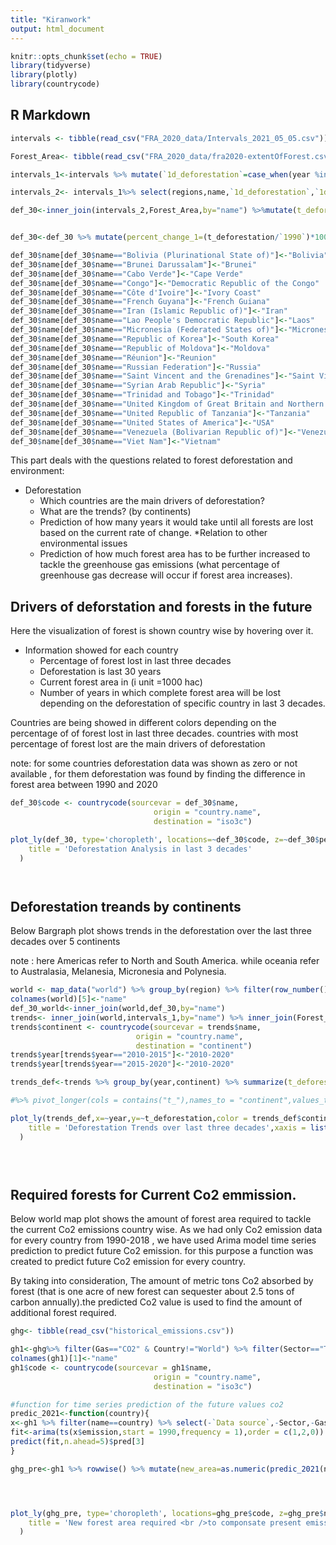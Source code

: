 ```yaml
---
title: "Kiranwork"
output: html_document
---
```


```r
knitr::opts_chunk$set(echo = TRUE)
library(tidyverse)
library(plotly)
library(countrycode)
```

## R Markdown



```r
intervals <- tibble(read_csv("FRA_2020_data/Intervals_2021_05_05.csv"))

Forest_Area<- tibble(read_csv("FRA_2020_data/fra2020-extentOfForest.csv"))

intervals_1<-intervals %>% mutate(`1d_deforestation`=case_when(year %in% c("1990-2000","2000-2010")~`1d_deforestation`*10,year %in% c("2010-2015","2015-2020")~`1d_deforestation`*5)) %>% mutate(`1d_expansion`=case_when(year %in% c("1990-2000","2000-2010")~`1d_expansion`*10,year %in% c("2010-2015","2015-2020")~`1d_expansion`*5)) %>% mutate(`1d_afforestation`=case_when(year %in% c("1990-2000","2000-2010")~`1d_afforestation`*10,year %in% c("2010-2015","2015-2020")~`1d_afforestation`*5)) %>% mutate(`1e_reforestation`=case_when(year %in% c("1990-2000","2000-2010")~`1e_reforestation`*10,year %in% c("2010-2015","2015-2020")~`1e_reforestation`*5)) %>%mutate(`1d_nat_exp`=case_when(year %in% c("1990-2000","2000-2010")~`1d_nat_exp`*10,year %in% c("2010-2015","2015-2020")~`1d_nat_exp`*5)) 

intervals_2<- intervals_1%>% select(regions,name,`1d_deforestation`,`1d_expansion`,`1d_afforestation`,`1e_reforestation`,`1d_nat_exp`)  %>% group_by(name,regions) %>% summarize(t_deforestation =sum(as.numeric(`1d_deforestation`),na.rm = TRUE),t_expansion=sum(as.numeric(`1d_expansion`),na.rm = TRUE),t_afforestation =sum(as.numeric(`1d_afforestation`),na.rm = TRUE),t_reforestation =sum(as.numeric(`1e_reforestation`),na.rm = TRUE),t_nat_exp =sum(as.numeric(`1d_nat_exp`),na.rm = TRUE))

def_30<-inner_join(intervals_2,Forest_Area,by="name") %>%mutate(t_deforestation=case_when(t_deforestation==0.00  ~ `1990`-`2020`,t_deforestation>0.00 ~ t_deforestation)) %>% mutate(t_deforestation=case_when(t_deforestation<0.00  ~ 0.00,t_deforestation>=0.00 ~ t_deforestation))%>% mutate(year= as.integer((30*`2020`)/t_deforestation))


def_30<-def_30 %>% mutate(percent_change_1=(t_deforestation/`1990`)*100) %>%  mutate(drivers=case_when(percent_change_1<30 ~ "not Drivers",percent_change_1>30  ~"Main Drivers")) %>% mutate(percent_change_1=format(round(percent_change_1,2),nsmall=2))

def_30$name[def_30$name=="Bolivia (Plurinational State of)"]<-"Bolivia"
def_30$name[def_30$name=="Brunei Darussalam"]<-"Brunei"
def_30$name[def_30$name=="Cabo Verde"]<-"Cape Verde"
def_30$name[def_30$name=="Congo"]<-"Democratic Republic of the Congo"
def_30$name[def_30$name=="Côte d'Ivoire"]<-"Ivory Coast"
def_30$name[def_30$name=="French Guyana"]<-"French Guiana"
def_30$name[def_30$name=="Iran (Islamic Republic of)"]<-"Iran"
def_30$name[def_30$name=="Lao People's Democratic Republic"]<-"Laos"
def_30$name[def_30$name=="Micronesia (Federated States of)"]<-"Micronesia"
def_30$name[def_30$name=="Republic of Korea"]<-"South Korea"
def_30$name[def_30$name=="Republic of Moldova"]<-"Moldova"
def_30$name[def_30$name=="Réunion"]<-"Reunion"
def_30$name[def_30$name=="Russian Federation"]<-"Russia"
def_30$name[def_30$name=="Saint Vincent and the Grenadines"]<-"Saint Vincent"
def_30$name[def_30$name=="Syrian Arab Republic"]<-"Syria"
def_30$name[def_30$name=="Trinidad and Tobago"]<-"Trinidad"
def_30$name[def_30$name=="United Kingdom of Great Britain and Northern Ireland"]<-"UK"
def_30$name[def_30$name=="United Republic of Tanzania"]<-"Tanzania"
def_30$name[def_30$name=="United States of America"]<-"USA"
def_30$name[def_30$name=="Venezuela (Bolivarian Republic of)"]<-"Venezuela"
def_30$name[def_30$name=="Viet Nam"]<-"Vietnam"
```
This part deals with the questions related to forest deforestation and environment:

* Deforestation
  + Which countries are the main drivers of deforestation?
  + What are the trends? (by continents)
  + Prediction of how many years it would take until all forests are lost based on the current rate of change.
*Relation to other environmental issues
  + Prediction of how much forest area has to be further increased to tackle the greenhouse gas emissions (what percentage of greenhouse gas decrease will occur if forest area increases).  
  
  
## Drivers of deforstation and forests in the future

Here the visualization of forest is shown country wise by hovering over it.

* Information showed for each country
  + Percentage of forest lost in last three decades 
  + Deforestation is last 30 years
  + Current forest area in (i unit =1000 hac) 
  + Number of years in which complete forest area will be lost depending on the deforestation of specific country in last 3 decades.
  
Countries are being showed in different colors depending on the percentage of of forest lost in last three decades. countries with most percentage of forest lost are the main drivers of deforestation

note: for some countries deforestation data was shown as zero  or not available , for them deforestation was found by finding the difference in forest area between 1990 and 2020
```r

def_30$code <- countrycode(sourcevar = def_30$name,
                                origin = "country.name",
                                destination = "iso3c")

plot_ly(def_30, type='choropleth', locations=~def_30$code, z=~def_30$percent_change_1, text=~paste(name,paste("Deforestation in last 30 years:",t_deforestation ), paste("current forest area:",`2020` ),paste("Year in which Forest area will be lost:", year) ,sep = "<br />"),colorscale="Rainbow")  %>% colorbar(title = "Percenate of forest lost <br />from deforestation(1 Unit=1000 ha)")%>% layout(
    title = 'Deforestation Analysis in last 3 decades'
  ) 




```


## Deforestation treands by continents 

Below Bargraph plot shows trends in the deforestation over the last three decades over 5 continents 

note : here Americas refer to North and South America. while  oceania refer to Australasia, Melanesia, Micronesia and Polynesia.


```r
world <- map_data("world") %>% group_by(region) %>% filter(row_number()==1)
colnames(world)[5]<-"name"
def_30_world<-inner_join(world,def_30,by="name")
trends<- inner_join(world,intervals_1,by="name") %>% inner_join(Forest_Area,by="name") %>% select(name,year,`1d_deforestation`,`1d_expansion`,`1d_afforestation`,`1e_reforestation`,`1d_nat_exp`)
trends$continent <- countrycode(sourcevar = trends$name,
                            origin = "country.name",
                            destination = "continent")
trends$year[trends$year=="2010-2015"]<-"2010-2020"
trends$year[trends$year=="2015-2020"]<-"2010-2020"

trends_def<-trends %>% group_by(year,continent) %>% summarize(t_deforestation =sum(as.numeric(`1d_deforestation`),na.rm = TRUE),t_expansion=sum(as.numeric(`1d_expansion`),na.rm = TRUE),t_afforestation =sum(as.numeric(`1d_afforestation`),na.rm = TRUE),t_reforestation =sum(as.numeric(`1e_reforestation`),na.rm = TRUE),t_nat_exp =sum(as.numeric(`1d_nat_exp`),na.rm = TRUE)) 

#%>% pivot_longer(cols = contains("t_"),names_to = "continent",values_to = )

plot_ly(trends_def,x=~year,y=~t_deforestation,color = trends_def$continent) %>% layout(
    title = 'Deforestation Trends over last three decades',xaxis = list(title = 'Decades'),yaxis = list(title = 'Total Deforesstation(1 Unit=1000 ha)')
  )


                      

```

## Required forests for Current Co2 emmission.

Below world map plot shows the amount of forest area required to tackle the current Co2 emissions country wise.
As we had only Co2 emission data for every country from 1990-2018 , we have used Arima model time series prediction to predict future Co2 emission.
for this purpose a function was created to predict future Co2 emission for every country.

By taking into consideration, The amount of metric tons Co2 absorbed by forest (that is one acre of new forest can sequester about 2.5 tons of carbon annually).the predicted Co2 value is used to find the amount of additional forest required. 


```r

ghg<- tibble(read_csv("historical_emissions.csv")) 

gh1<-ghg%>% filter(Gas=="CO2" & Country!="World") %>% filter(Sector=="Total including LUCF")
colnames(gh1)[1]<-"name"
gh1$code <- countrycode(sourcevar = gh1$name,
                                origin = "country.name",
                                destination = "iso3c")

#function for time series prediction of the future values co2
predic_2021<-function(country){
x<-gh1 %>% filter(name==country) %>% select(-`Data source`,-Sector,-Gas,-Unit,-code) %>% mutate(`1990`=as.double(`1990`)) %>% pivot_longer(cols = -name,names_to = "year",values_to = "emission") %>% arrange(year)
fit<-arima(ts(x$emission,start = 1990,frequency = 1),order = c(1,2,0))
predict(fit,n.ahead=5)$pred[3]
}

ghg_pre<-gh1 %>% rowwise() %>% mutate(new_area=as.numeric(predic_2021(name))/2.5)




plot_ly(ghg_pre, type='choropleth', locations=ghg_pre$code, z=ghg_pre$new_area, text=ghg_pre$name, colorscale="Green") %>% colorbar(title = "Forest Area <br />Required(1 Unit=1000 ha)") %>% layout(
    title = 'New forest area required <br />to componsate present emission'
  )

```

